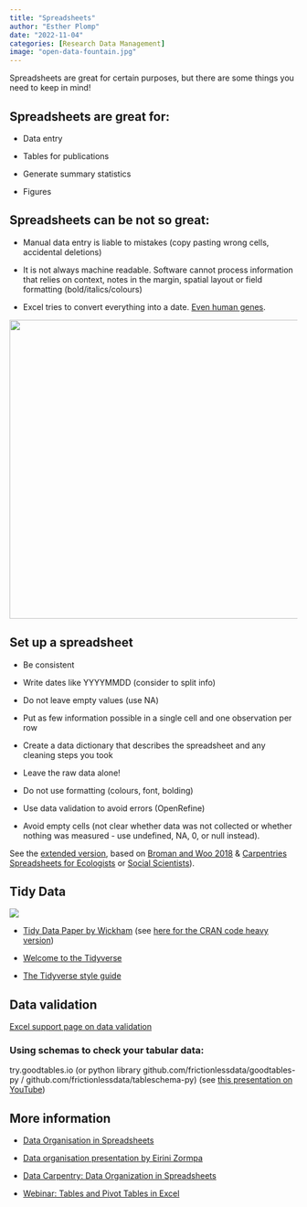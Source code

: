 ```yaml
---
title: "Spreadsheets"
author: "Esther Plomp"
date: "2022-11-04"
categories: [Research Data Management]
image: "open-data-fountain.jpg"
---
```


Spreadsheets are great for certain purposes, but there are some things you need to keep in mind!

## Spreadsheets are great for:

-   Data entry

-   Tables for publications

-   Generate summary statistics

-   Figures

## Spreadsheets can be not so great:

-   Manual data entry is liable to mistakes (copy pasting wrong cells, accidental deletions)

-   It is not always machine readable. Software cannot process information that relies on context, notes in the margin, spatial layout or field formatting (bold/italics/colours)

-   Excel tries to convert everything into a date. [Even human genes](https://www.theverge.com/2020/8/6/21355674/human-genes-rename-microsoft-excel-misreading-dates).

[![](images/ayMQeKM_700bwp.webp){fig-alt="Anakin/Padme meme: Padme is asking Anakin (which has the excel logo on his face): 'so if I type 12.5 into a cell you won't treat it as a date, right?'" width="523"}](https://9gag.com/gag/ayMQeKM)

## Set up a spreadsheet

-   Be consistent

-   Write dates like YYYYMMDD (consider to split info)

-   Do not leave empty values (use NA)

-   Put as few information possible in a single cell and one observation per row

-   Create a data dictionary that describes the spreadsheet and any cleaning steps you took

-   Leave the raw data alone!

-   Do not use formatting (colours, font, bolding)

-   Use data validation to avoid errors (OpenRefine)

-   Avoid empty cells (not clear whether data was not collected or whether nothing was measured - use undefined, NA, 0, or null instead).

See the [extended version](https://surfdrive.surf.nl/files/index.php/s/9aNX69fsWyAnMI8), based on [Broman and Woo 2018](https://doi.org/10.1080/00031305.2017.1375989) & [Carpentries Spreadsheets for Ecologists](https://datacarpentry.org/spreadsheet-ecology-lesson/) or [Social Scientists](https://datacarpentry.org/spreadsheets-socialsci/)).

## Tidy Data

[![](images/tidydata_1.jpg){fig-alt="Tidy data is a standard way of mapping the meaning of a dataset to its structure, according to Hadley Wickham. In tidy data, each variable forms a colum, each observation forms a row, each cell is a single measurement."}](https://www.openscapes.org/blog/2020/10/12/tidy-data/)

-   [Tidy Data Paper by Wickham](https://vita.had.co.nz/papers/tidy-data.html) (see [here for the CRAN code heavy version](https://cran.r-project.org/web/packages/tidyr/vignettes/tidy-data.html))

-   [Welcome to the Tidyverse](https://joss.theoj.org/papers/10.21105/joss.01686)

-   [The Tidyverse style guide](https://style.tidyverse.org/)

## Data validation

[Excel support page on data validation](https://support.office.com/en-us/article/Apply-data-validation-to-cells-29FECBCC-D1B9-42C1-9D76-EFF3CE5F7249)

### Using schemas to check your tabular data:

try.goodtables.io (or python library github.com/frictionlessdata/goodtables-py / github.com/frictionlessdata/tableschema-py) (see [this presentation on YouTube](https://www.youtube.com/watch?v=vZAi4OnfH-Q&feature=youtu.be))

## More information

-   [Data Organisation in Spreadsheets](https://the-turing-way.netlify.app/reproducible-research/rdm/rdm-spreadsheets.html)

-   [Data organisation presentation by Eirini Zormpa](https://eirini-zormpa.github.io/frictionless-data-workshop/data-organisation.html#1)

-   [Data Carpentry: Data Organization in Spreadsheets](https://doi.org/10.5281/zenodo.5593434)

-   [Webinar: Tables and Pivot Tables in Excel](https://www.youtube.com/watch?v=4IhhdX4Kh1A)
